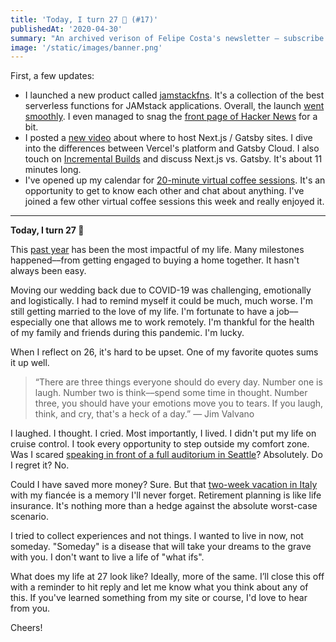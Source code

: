 ```yaml
---
title: 'Today, I turn 27 🥳 (#17)'
publishedAt: '2020-04-30'
summary: "An archived verison of Felipe Costa's newsletter – subscribe to get early access."
image: '/static/images/banner.png'
---
```


First, a few updates:

- I launched a new product called [jamstackfns](https://jamstackfns.com/). It's a collection of the best serverless functions for JAMstack applications. Overall, the launch [went smoothly](https://twitter.com/jamstackfns/status/1255153559273791493). I even managed to snag the [front page of Hacker News](https://news.ycombinator.com/item?id=23011702) for a bit.
- I posted a [new video](https://www.youtube.com/watch?v=OF6BvDyEcco) about where to host Next.js / Gatsby sites. I dive into the differences between Vercel's platform and Gatsby Cloud. I also touch on [Incremental Builds](https://www.gatsbyjs.org/blog/2020-04-22-announcing-incremental-builds) and discuss Next.js vs. Gatsby. It's about 11 minutes long.
- I've opened up my calendar for [20-minute virtual coffee sessions](https://calendly.com/leerobinson/coffee). It's an opportunity to get to know each other and chat about anything. I've joined a few other virtual coffee sessions this week and really enjoyed it.

---

**Today, I turn 27 🥳**

This [past year](/blog/2019) has been the most impactful of my life. Many milestones happened––from getting engaged to buying a home together. It hasn't always been easy.

Moving our wedding back due to COVID-19 was challenging, emotionally and logistically. I had to remind myself it could be much, much worse. I'm still getting married to the love of my life. I'm fortunate to have a job––especially one that allows me to work remotely. I'm thankful for the health of my family and friends during this pandemic. I'm lucky.

When I reflect on 26, it's hard to be upset. One of my favorite quotes sums it up well.

> “There are three things everyone should do every day. Number one is laugh. Number two is think––spend some time in thought. Number three, you should have your emotions move you to tears. If you laugh, think, and cry, that's a heck of a day.” ― Jim Valvano

I laughed. I thought. I cried. Most importantly, I lived. I didn't put my life on cruise control. I took every opportunity to step outside my comfort zone. Was I scared [speaking in front of a full auditorium in Seattle](/blog/how-to-fix-technical-recruiting)? Absolutely. Do I regret it? No.

Could I have saved more money? Sure. But that [two-week vacation in Italy](/blog/italy) with my fiancée is a memory I'll never forget. Retirement planning is like life insurance. It's nothing more than a hedge against the absolute worst-case scenario.

I tried to collect experiences and not things. I wanted to live in now, not someday. "Someday" is a disease that will take your dreams to the grave with you. I don't want to live a life of "what ifs".

What does my life at 27 look like? Ideally, more of the same. I’ll close this off with a reminder to hit reply and let me know what you think about any of this. If you've learned something from my site or course, I'd love to hear from you.

Cheers!
